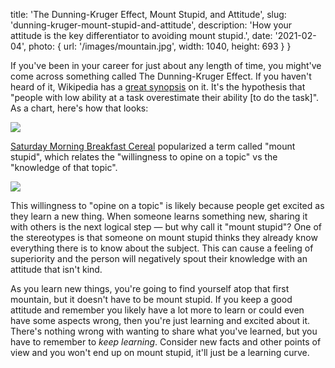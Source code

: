 
  title: 'The Dunning-Kruger Effect, Mount Stupid, and Attitude',
  slug: 'dunning-kruger-mount-stupid-and-attitude',
  description: 'How your attitude is the key differentiator to avoiding mount stupid.',
  date: '2021-02-04',
  photo: {
    url: '/images/mountain.jpg',
    width: 1040,
    height: 693
  }
}


If you've been in your career for just about any length of time, you might've come across something called The Dunning-Kruger Effect. If you haven't heard of it, Wikipedia has a [great synopsis](https://en.wikipedia.org/wiki/Dunning%E2%80%93Kruger_effect) on it. It's the hypothesis that "people with low ability at a task overestimate their ability [to do the task]". As a chart, here's how that looks:

![](/images/dunning-kruger-chart.jpg)

[Saturday Morning Breakfast Cereal](https://www.smbc-comics.com/?id=2475) popularized a term called "mount stupid", which relates the "willingness to opine on a topic" vs the "knowledge of that topic". 

![](/images/mount-stupid.jpg)

This willingness to "opine on a topic" is likely because people get excited as they learn a new thing. When someone learns something new, sharing it with others is the next logical step &mdash; but why call it "mount stupid"? One of the stereotypes is that someone on mount stupid thinks they already know everything there is to know about the subject. This can cause a feeling of superiority and the person will negatively spout their knowledge with an attitude that isn't kind.

As you learn new things, you're going to find yourself atop that first mountain, but it doesn't have to be mount stupid. If you keep a good attitude and remember you likely have a lot more to learn or could even have some aspects wrong, then you're just learning and excited about it. There's nothing wrong with wanting to share what you've learned, but you have to remember to _keep learning_. Consider new facts and other points of view and you won't end up on mount stupid, it'll just be a learning curve.

